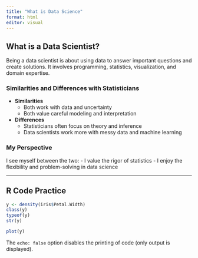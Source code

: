 ```yaml
---
title: "What is Data Science"
format: html
editor: visual
---
```


## What is a Data Scientist?

Being a data scientist is about using data to answer important questions and create solutions. It involves programming, statistics, visualization, and domain expertise.

### Similarities and Differences with Statisticians

-   **Similarities**
    -   Both work with data and uncertainty
    -   Both value careful modeling and interpretation
-   **Differences**
    -   Statisticians often focus on theory and inference
    -   Data scientists work more with messy data and machine learning

### My Perspective

I see myself between the two: - I value the rigor of statistics - I enjoy the flexibility and problem-solving in data science

------------------------------------------------------------------------

## R Code Practice

```r
y <- density(iris$Petal.Width)
class(y)
typeof(y)
str(y)

```

```r
plot(y)
```

The `echo: false` option disables the printing of code (only output is displayed).
